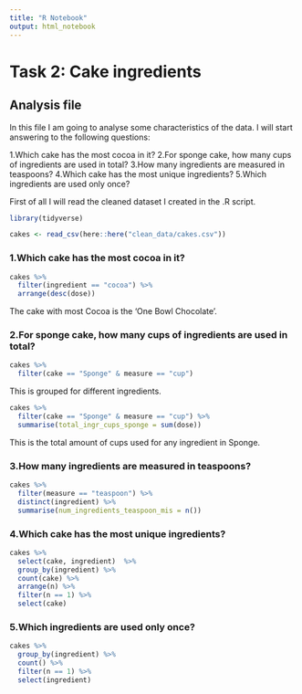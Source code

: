 ```yaml
---
title: "R Notebook"
output: html_notebook
---
```


# Task 2: Cake ingredients

## Analysis file

In this file I am going to analyse some characteristics of the data. I will start answering to the following questions:


 1.Which cake has the most cocoa in it?
 2.For sponge cake, how many cups of ingredients are used in total?
 3.How many ingredients are measured in teaspoons?
 4.Which cake has the most unique ingredients?
 5.Which ingredients are used only once?
 
 
First of all I will read the cleaned dataset I created in the .R script.

```r
library(tidyverse)
```

```r
cakes <- read_csv(here::here("clean_data/cakes.csv"))
```

###  1.Which cake has the most cocoa in it?

```r
cakes %>% 
  filter(ingredient == "cocoa") %>% 
  arrange(desc(dose))
```

The cake with most Cocoa is the 'One Bowl Chocolate'.

###  2.For sponge cake, how many cups of ingredients are used in total?


```r
cakes %>% 
  filter(cake == "Sponge" & measure == "cup") 
```
This is grouped for different ingredients.


```r
cakes %>% 
  filter(cake == "Sponge" & measure == "cup") %>% 
  summarise(total_ingr_cups_sponge = sum(dose))
```

This is the total amount of cups used for any ingredient in Sponge.


###  3.How many ingredients are measured in teaspoons?


```r
cakes %>% 
  filter(measure == "teaspoon") %>% 
  distinct(ingredient) %>% 
  summarise(num_ingredients_teaspoon_mis = n())
```

###  4.Which cake has the most unique ingredients?


```r
cakes %>% 
  select(cake, ingredient)  %>% 
  group_by(ingredient) %>%
  count(cake) %>% 
  arrange(n) %>% 
  filter(n == 1) %>% 
  select(cake)
```


###  5.Which ingredients are used only once?


```r
cakes %>% 
  group_by(ingredient) %>% 
  count() %>% 
  filter(n == 1) %>% 
  select(ingredient)
```